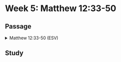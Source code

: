 # Week 5: Matthew 12:33-50

## Passage

<details>

<summary>Matthew 12:33-50 (ESV)</summary>

### **A Tree Is Known by Its Fruit**

**33** “Either make the tree good and its fruit good, or make the tree bad and its fruit bad, for the tree is known by its fruit. **34** You brood of vipers! How can you speak good, when you are evil? For out of the abundance of the heart the mouth speaks. **35** The good person out of his good treasure brings forth good, and the evil person out of his evil treasure brings forth evil. **36** I tell you, on the day of judgment people will give account for every careless word they speak, **37** for by your words you will be justified, and by your words you will be condemned.”

### **The Sign of Jonah**

**38** Then some of the scribes and Pharisees answered him, saying, “Teacher, we wish to see a sign from you.” **39** But he answered them, “An evil and adulterous generation seeks for a sign, but no sign will be given to it except the sign of the prophet Jonah. **40** For just as Jonah was three days and three nights in the belly of the great fish, so will the Son of Man be three days and three nights in the heart of the earth. **41** The men of Nineveh will rise up at the judgment with this generation and condemn it, for they repented at the preaching of Jonah, and behold, something greater than Jonah is here. **42** The queen of the South will rise up at the judgment with this generation and condemn it, for she came from the ends of the earth to hear the wisdom of Solomon, and behold, something greater than Solomon is here.

### **Return of an Unclean Spirit**

**43** “When the unclean spirit has gone out of a person, it passes through waterless places seeking rest, but finds none. **44** Then it says, ‘I will return to my house from which I came.’ And when it comes, it finds the house empty, swept, and put in order. **45** Then it goes and brings with it seven other spirits more evil than itself, and they enter and dwell there, and the last state of that person is worse than the first. So also will it be with this evil generation.”

### **Jesus' Mother and Brothers**

**46** While he was still speaking to the people, behold, his mother and his brothers stood outside, asking to speak to him. **48** But he replied to the man who told him, “Who is my mother, and who are my brothers?” **49** And stretching out his hand toward his disciples, he said, “Here are my mother and my brothers! **50** For whoever does the will of my Father in heaven is my brother and sister and mother.”

</details>

## Study
